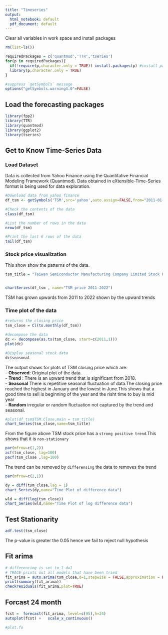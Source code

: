 ```yaml
---
title: "Timeseries"
output:
  html_notebook: default
  pdf_document: default
---
```


Clear all variables in work space and install packages

```r
rm(list=ls())

requiredPackages = c('quantmod','TTR','tseries')
for(p in requiredPackages){
  if(!require(p,character.only = TRUE)) install.packages(p) #install package if it does not exist
  library(p,character.only = TRUE)
}

#suppress `getSymbols` message
options("getSymbols.warning4.0"=FALSE)

```

## Load the forecasting packages

```r
library(fpp2)
library(TTR)
library(quantmod)
library(ggplot2)
library(tseries)

```

## Get to Know Time-Series Data
### Load Dataset

Data is collected from Yahoo Finance using the Quantitative Financial Modeling Framework (Quantmod). Data obtained in eXtensible-Time-Series format is being used for data exploration.

```r
#Download data from yahoo finance
df_tsm <- getSymbols('TSM',src='yahoo',auto.assign=FALSE,from="2011-01-01")

#Check the contents of the data
class(df_tsm)

#List the number of rows in the data
nrow(df_tsm)

#Print the last 6 rows of the data
tail(df_tsm)


```

### Stock price visualization
This show show the patterns of the data.

```r
tsm_title = "Taiwan Semiconductor Manufacturing Company Limited Stock Price (TSM) (2011-2022)"


chartSeries(df_tsm , name="TSM price 2011-2022")

```
TSM has grown upwards from 2011 to 2022 shown by the upward trends

### Time plot of the data

```r
#returns the closing price
tsm_close = Cl(to.monthly(df_tsm))

#decompose the data
dc <- decompose(as.ts(tsm_close, start=c(2011,1)))
plot(dc)

#Display seasonal stock data
dc$seasonal

```
The output shows for plots of TSM closing price which are:  
- **Observed**: Original plot of the data.   
- **Trend** : There is an upward trend that is significant from 2018.   
- **Seasonal** There is repetitive seasonal fluctuation of data.The closing price reached the highest in January and the lowest in June.This shows that a good time to sell is beginning of the year and the risht time to buy is mid year  
- **Random** irregular or random fluctuation not captured by the trend and seasonal.  


```r
#plot(df_tsm$TSM.Close,main = tsm_title)
chart_Series(tsm_close,name=tsm_title)

```
From the figure above TSM stock price has a `strong positive trend`.This shows that it is `non-stationary`

```r

par(mfrow=c(1,2))
acf(tsm_close, lag=100)
pacf(tsm_close ,lag=100)

```
The trend can be removed by `differensing ` the data to removes the trend
```r
par(mfrow=c(2,1))

dy = diff(tsm_close,lag = 1)
chart_Series(dy,name="Time Plot of difference data")

wld = diff(log(tsm_close))
chart_Series(wld,name="Time Plot of log difference data")


```
## Test Stationarity
```r

adf.test(tsm_close)

```
The p-value is greater the 0.05 hence we fail to reject null hypothesis

## Fit arima
```r
# differencing is set to 1 d=1
# TRACE prints out all models that have been tried
fit_arima = auto.arima(tsm_close,d=1,stepwise = FALSE,approximation = FALSE,trace = FALSE)
print(summary(fit_arima))
checkresiduals(fit_arima,plot=TRUE)
```
## Forcast 24 month
```r

fcst =  forecast(fit_arima, level=c(95),h=24)
autoplot(fcst) +   scale_x_continuous()

#plot.fo
```